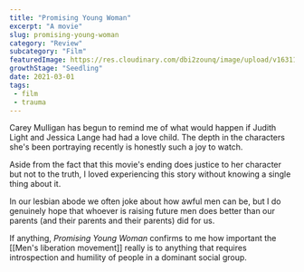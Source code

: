 ```yaml
--- 
title: "Promising Young Woman" 
excerpt: "A movie"
slug: promising-young-woman
category: "Review"
subcategory: "Film"
featuredImage: https://res.cloudinary.com/dbi2zounq/image/upload/v1631177285/titles/promising-young-woman_tllnhb.png
growthStage: "Seedling"
date: 2021-03-01
tags:
 - film
 - trauma
---   
```

Carey Mulligan has begun to remind me of what would happen if Judith Light and Jessica Lange had had a love child. The depth in the characters she's been portraying recently is honestly such a joy to watch.

Aside from the fact that this movie's ending does justice to her character but not to the truth, I loved experiencing this story without knowing a single thing about it.

In our lesbian abode we often joke about how awful men can be, but I do genuinely hope that whoever is raising future men does better than our parents (and their parents and their parents) did for us.

If anything, *Promising Young Woman* confirms to me how important the [[Men's liberation movement]] really is to anything that requires introspection and humility of people in a dominant social group.
